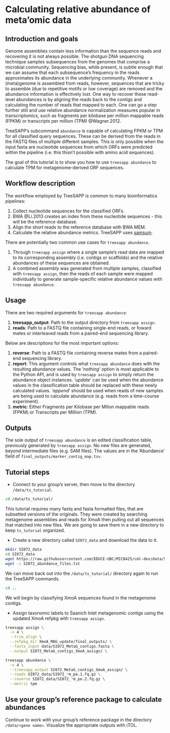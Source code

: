 # Calculating relative abundance of meta'omic data

## Introduction and goals

Genome assemblies contain less information than the sequence reads and recovering it is not always possible.
The shotgun DNA sequencing technique samples subsequences from the genomes that comprise a microbial community. Sequencing bias, while present, is subtle enough that we can assume that each subsequence's frequency in the reads approximates its abundance in the underlying community. Whenever a (meta)genome is assembled from reads, however, sequences that are tricky to assemble (due to repetitive motifs or low coverage) are removed and the abundance information is effectively lost.
One way to recover these read-level abundances is by aligning the reads back to the contigs and calculating the number of reads that mapped to each. One can go a step further still and use relative abundance normalization measures popular in transcriptomics, such as fragments per kilobase per million mappable reads (FPKM) or transcripts per million (TPM) @Wagner.2012.

TreeSAPP's subcommand `abundance` is capable of calculating FPKM or TPM for all classified query sequences. These can be derived from the reads in the FASTQ files of multiple different samples. This is only possible when the input fasta are nucleotide sequences from which ORFs were predicted within the pipeline (i.e. this thisn't possible with amino acid sequences).

The goal of this tutorial is to show you how to use `treesapp abundance` to calculate TPM for metagenome-derived ORF sequences.

## Workflow description

The workflow employed by TreeSAPP is common to many bioinformatics pipelines:

1.  Collect nucleotide sequences for the classified ORFs.
2.  BWA @Li.2013 creates an index from these nucleotide sequences - this will be the reference database.
3.  Align the short reads to the reference database with BWA MEM.
4.  Calculate the relative abundance metrics. TreeSAPP uses [samsum](https://github.com/hallamlab/samsum).

There are potentially two common use cases for `treesapp abundance`.

1.  Through `treesapp assign` where a single sample's read data are mapped to its corresponding assembly (i.e. contigs or scaffolds) and the relative abundances of these sequences are obtained.
2.  A combined assembly was generated from multiple samples, classified with `treesapp assign`, then the reads of each sample were mapped individually to generate sample-specific relative abundance values with `treesapp abundance`.

## Usage

There are two required arguments for `treesapp abundance`:

1.  **treesapp_output**: Path to the output directory from `treesapp assign`.
2.  **reads**: Path to a FASTQ file containing single-end reads, or foward mates or interleaved reads from a paired-end sequencing library.

Below are descriptions for the most important options:

1.  **reverse**: Path to a FASTQ file containing reverse mates from a paired-end sequencing library.
2.  **report**: This argument controls what `treesapp abundance` does with the resulting abundance values. The '*nothing*' option is most applicable to the Python API, and is used by `treesapp assign` to simply return the abundance object instances. '*update*' can be used when the abundance values in the classification table should be replaced with these newly calculated values. '*append*' should be used when reads of new samples are being used to calculate abundance (e.g. reads from a time-course experiment).
3.  **metric**: Either Fragments per Kilobase per Mllion mappable reads (FPKM) or Transcripts per Million (TPM).

## Outputs

The sole output of `treesapp abundance` is an edited classification table, previously generated by `treesapp assign`. No new files are generated, beyond intermediate files (e.g. SAM files). The values are in the 'Abundance' field of `final_outputs/marker_contig_map.tsv`.

## Tutorial steps

-   Connect to your group's server, then move to the directory `/data/ts_tutorial`.

```bash
cd /data/ts_tutorial/
```

This tutorial requires many fastq and fasta formatted files, that are subsetted versions of the originals. They were created by searching metagenome assemblies and reads for XmoA then pulling out all sequences that matched into new files. We are going to save them in a new directory to keep `ts_tutorial` organized.

-  Create a new directory called `SI072_data` and download the data to it.

```bash
mkdir SI072_data
cd SI072_data
wget https://raw.githubusercontent.com/EDUCE-UBC/MICB425/cml-dev/data/SI072_abundance_files.txt
wget -i SI072_abundance_files.txt
```

We can move back out into the `/data/ts_tutorial/` directory again to run the TreeSAPP commands.

```bash
cd ..
```

We will begin by classifying XmoA sequences found in the metagenome contigs.

-  Assign taxonomic labels to Saanich Inlet metagenomic contigs using the updated XmoA refpkg with `treesapp assign`.

```bash
treesapp assign \
  -n 4 \
  --trim_align \
  --refpkg_dir XmoA_MAG_update/final_outputs/ \
  --fastx_input data/SI072_MetaG_contigs.fasta \
  --output SI072_MetaG_contigs_XmoA_assign/ \
```


```bash
treesapp abundance \
  -n 4 \
  --treesapp_output SI072_MetaG_contigs_XmoA_assign/ \
  --reads SI072_data/SI072_*m_pe.1.fq.gz \
  --reverse SI072_data/SI072_*m_pe.2.fq.gz \
  --metric tpm
```

## Use your group's reference package to calculate abundances

Continue to work with your group's reference package in the directory `/data/<gene name>`. Visualize the appropriate outputs with iTOL.
